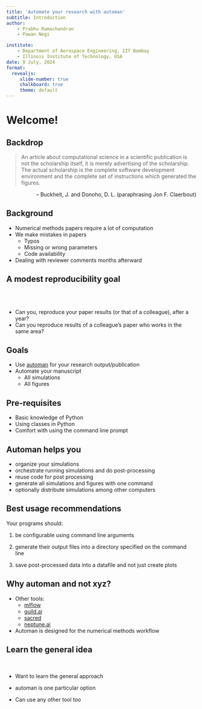 ```yaml
---
title: 'Automate your research with automan'
subtitle: Introduction
author: 
    - Prabhu Ramachandran
    - Pawan Negi

institute: 
    - Department of Aerospace Engineering, IIT Bombay
    - Illinois Institute of Technology, USA
date: 9 July, 2024
format:
  revealjs:
     slide-number: true
     chalkboard: true
     theme: default
---
```


# Welcome!


## Backdrop

>   An article about computational science in a scientific publication is
>   not the scholarship itself, it is merely advertising of the
>   scholarship. The actual scholarship is the complete software
>   development environment and the complete set of instructions which
>   generated the figures.

<p style="text-align: right">
-- Buckheit, J. and Donoho, D. L. (paraphrasing Jon F. Claerbout)
<p>

## Background

- Numerical methods papers require a lot of computation
- We make mistakes in papers
   - Typos
   - Missing or wrong parameters
   - Code availability
- Dealing with reviewer comments months afterward

## A modest reproducibility goal

<br/>
<br/>

- Can you, reproduce your paper results (or that of a colleague), after a year?
- Can you reproduce results of a colleague's paper who works in the same area?

## Goals

- Use [automan](https://github.com/pypr/automan) for your research output/publication
- Automate your manuscript
    - All simulations
    - All figures

## Pre-requisites

- Basic knowledge of Python
- Using classes in Python
- Comfort with using the command line prompt

## Automan helps you

- organize your simulations
- orchestrate running simulations and do post-processing
- reuse code for post processing
- generate all simulations and figures with one command
- optionally distribute simulations among other computers


## Best usage recommendations

Your programs should:

1. be configurable using command line arguments

2. generate their output files into a directory specified on the command line

3. save post-processed data into a datafile and not just create plots


## Why automan and not xyz?

- Other tools:
    - [mlflow](https://mlflow.org)
    - [guild.ai](https://guild.ai)
    - [sacred](https://sacred.readthedocs.io)
    - [neptune.ai](https://neptune.ai)

- Automan is designed for the numerical methods workflow

## Learn the general idea

<br/>

- Want to learn the general approach

- automan is one particular option
- Can use any other tool too
